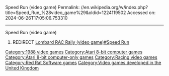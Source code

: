 Speed Run (video game)
Permalink: //en.wikipedia.org/w/index.php?title=Speed_Run_%28video_game%29&oldid=1224119502
Accessed on: 2024-06-26T17:05:06.753310



------
Speed Run (video game)
#REDIRECT [[Lombard RAC Rally (video game)#Speed Run]]

{{Redirect category shell|
{{R from video game}}
{{R mentioned in hatnote}}
{{R to section}}
}}

[[Category:1988 video games]]
[[Category:Atari 8-bit computer games]]
[[Category:Atari 8-bit computer-only games]]
[[Category:Racing video games]]
[[Category:Red Rat Software games]]
[[Category:Video games developed in the United Kingdom]]